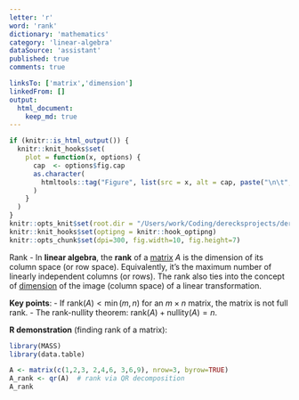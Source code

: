 ```yaml
---
letter: 'r'
word: 'rank'
dictionary: 'mathematics'
category: 'linear-algebra'
dataSource: 'assistant'
published: true
comments: true

linksTo: ['matrix','dimension']
linkedFrom: []
output:
  html_document:
    keep_md: true
---
```


```r
if (knitr::is_html_output()) {
  knitr::knit_hooks$set(
    plot = function(x, options) {
      cap  <- options$fig.cap
      as.character(
        htmltools::tag("Figure", list(src = x, alt = cap, paste("\n\t", cap, "\n", sep="")))
      )
    }
  )
}
knitr::opts_knit$set(root.dir = "/Users/work/Coding/derecksprojects/derecksnotes.com-playground/derecksnotes.com/client/src/app/dictionaries/mathematics/definitions")
knitr::knit_hooks$set(optipng = knitr::hook_optipng)
knitr::opts_chunk$set(dpi=300, fig.width=10, fig.height=7)
```

<a id="rank">Rank</a> - In **linear algebra**, the **rank** of a [matrix](#matrix) $A$ is the dimension of its column space (or row space). Equivalently, it’s the maximum number of linearly independent columns (or rows). The rank also ties into the concept of [dimension](#dimension) of the image (column space) of a linear transformation.

**Key points**:
- If $\mathrm{rank}(A) < \min(m,n)$ for an $m \times n$ matrix, the matrix is not full rank.
- The rank-nullity theorem: $\mathrm{rank}(A)+ \mathrm{nullity}(A) = n$.

**R demonstration** (finding rank of a matrix):

```r
library(MASS)
library(data.table)

A <- matrix(c(1,2,3, 2,4,6, 3,6,9), nrow=3, byrow=TRUE)
A_rank <- qr(A)  # rank via QR decomposition
A_rank
```
